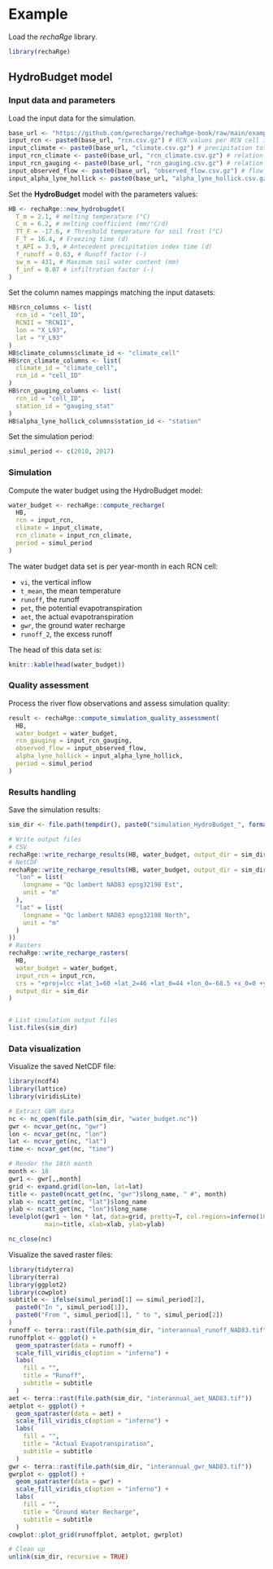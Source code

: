 # Example

Load the _rechaRge_ library.

```r
library(rechaRge)
```

## HydroBudget model

### Input data and parameters

Load the input data for the simulation.

```r
base_url <- "https://github.com/gwrecharge/rechaRge-book/raw/main/examples/input/"
input_rcn <- paste0(base_url, "rcn.csv.gz") # RCN values per RCN cell ID
input_climate <- paste0(base_url, "climate.csv.gz") # precipitation total in mm/d per climate cell ID
input_rcn_climate <- paste0(base_url, "rcn_climate.csv.gz") # relation between climate and RCN cell IDs
input_rcn_gauging <- paste0(base_url, "rcn_gauging.csv.gz") # relation between gaugins station and RCN cell IDs
input_observed_flow <- paste0(base_url, "observed_flow.csv.gz") # flow rates in mm/d
input_alpha_lyne_hollick <- paste0(base_url, "alpha_lyne_hollick.csv.gz")
```

Set the **HydroBudget** model with the parameters values:

```r
HB <- rechaRge::new_hydrobugdet(
  T_m = 2.1, # melting temperature (°C)
  C_m = 6.2, # melting coefficient (mm/°C/d)
  TT_F = -17.6, # Threshold temperature for soil frost (°C)
  F_T = 16.4, # Freezing time (d)
  t_API = 3.9, # Antecedent precipitation index time (d)
  f_runoff = 0.63, # Runoff factor (-)
  sw_m = 431, # Maximum soil water content (mm)
  f_inf = 0.07 # infiltration factor (-)
)
```

Set the column names mappings matching the input datasets:

```r
HB$rcn_columns <- list(
  rcn_id = "cell_ID",
  RCNII = "RCNII",
  lon = "X_L93",
  lat = "Y_L93"
)
HB$climate_columns$climate_id <- "climate_cell"
HB$rcn_climate_columns <- list(
  climate_id = "climate_cell",
  rcn_id = "cell_ID"
)
HB$rcn_gauging_columns <- list(
  rcn_id = "cell_ID",
  station_id = "gauging_stat"
)
HB$alpha_lyne_hollick_columns$station_id <- "station"
```

Set the simulation period:

```r
simul_period <- c(2010, 2017)
```

### Simulation

Compute the water budget using the HydroBudget model:

```r
water_budget <- rechaRge::compute_recharge(
  HB,
  rcn = input_rcn,
  climate = input_climate,
  rcn_climate = input_rcn_climate,
  period = simul_period
)
```

The water budget data set is per year-month in each RCN cell:

* `vi`, the vertical inflow
* `t_mean`, the mean temperature
* `runoff`, the runoff
* `pet`, the potential evapotranspiration
* `aet`, the actual evapotranspiration
* `gwr`, the ground water recharge
* `runoff_2`, the excess runoff

The head of this data set is:

```r
knitr::kable(head(water_budget))
```

### Quality assessment

Process the river flow observations and assess simulation quality:

```r
result <- rechaRge::compute_simulation_quality_assessment(
  HB,
  water_budget = water_budget,
  rcn_gauging = input_rcn_gauging,
  observed_flow = input_observed_flow,
  alpha_lyne_hollick = input_alpha_lyne_hollick,
  period = simul_period
)
```

### Results handling

Save the simulation results:

```r
sim_dir <- file.path(tempdir(), paste0("simulation_HydroBudget_", format(Sys.time(), "%Y%m%dT%H_%M")))

# Write output files
# CSV
rechaRge::write_recharge_results(HB, water_budget, output_dir = sim_dir)
# NetCDF
rechaRge::write_recharge_results(HB, water_budget, output_dir = sim_dir, format = "nc", input_rcn = input_rcn, names = list(
  "lon" = list(
    longname = "Qc lambert NAD83 epsg32198 Est",
    unit = "m"
  ),
  "lat" = list(
    longname = "Qc lambert NAD83 epsg32198 North",
    unit = "m"
  )
))
# Rasters
rechaRge::write_recharge_rasters(
  HB,
  water_budget = water_budget,
  input_rcn = input_rcn,
  crs = "+proj=lcc +lat_1=60 +lat_2=46 +lat_0=44 +lon_0=-68.5 +x_0=0 +y_0=0 +ellps=GRS80 +datum=NAD83 +units=m +no_defs",
  output_dir = sim_dir
)


# List simulation output files
list.files(sim_dir)
```

### Data visualization

Visualize the saved NetCDF file:

```r
library(ncdf4)
library(lattice)
library(viridisLite)

# Extract GWR data
nc <- nc_open(file.path(sim_dir, "water_budget.nc"))
gwr <- ncvar_get(nc, "gwr")
lon <- ncvar_get(nc, "lon")
lat <- ncvar_get(nc, "lat")
time <- ncvar_get(nc, "time")

# Render the 18th month
month <- 18
gwr1 <- gwr[,,month]
grid <- expand.grid(lon=lon, lat=lat)
title <- paste0(ncatt_get(nc, "gwr")$long_name, " #", month)
xlab <- ncatt_get(nc, "lat")$long_name
ylab <- ncatt_get(nc, "lon")$long_name
levelplot(gwr1 ~ lon * lat, data=grid, pretty=T, col.regions=inferno(100),
          main=title, xlab=xlab, ylab=ylab)

nc_close(nc)
```



Visualize the saved raster files:

```r
library(tidyterra)
library(terra)
library(ggplot2)
library(cowplot)
subtitle <- ifelse(simul_period[1] == simul_period[2],
  paste0("In ", simul_period[1]),
  paste0("From ", simul_period[1], " to ", simul_period[2])
)
runoff <- terra::rast(file.path(sim_dir, "interannual_runoff_NAD83.tif"))
runoffplot <- ggplot() +
  geom_spatraster(data = runoff) +
  scale_fill_viridis_c(option = "inferno") +
  labs(
    fill = "",
    title = "Runoff",
    subtitle = subtitle
  )
aet <- terra::rast(file.path(sim_dir, "interannual_aet_NAD83.tif"))
aetplot <- ggplot() +
  geom_spatraster(data = aet) +
  scale_fill_viridis_c(option = "inferno") +
  labs(
    fill = "",
    title = "Actual Evapotranspiration",
    subtitle = subtitle
  )
gwr <- terra::rast(file.path(sim_dir, "interannual_gwr_NAD83.tif"))
gwrplot <- ggplot() +
  geom_spatraster(data = gwr) +
  scale_fill_viridis_c(option = "inferno") +
  labs(
    fill = "",
    title = "Ground Water Recharge",
    subtitle = subtitle
  )
cowplot::plot_grid(runoffplot, aetplot, gwrplot)
```

```r
# Clean up
unlink(sim_dir, recursive = TRUE)
```

